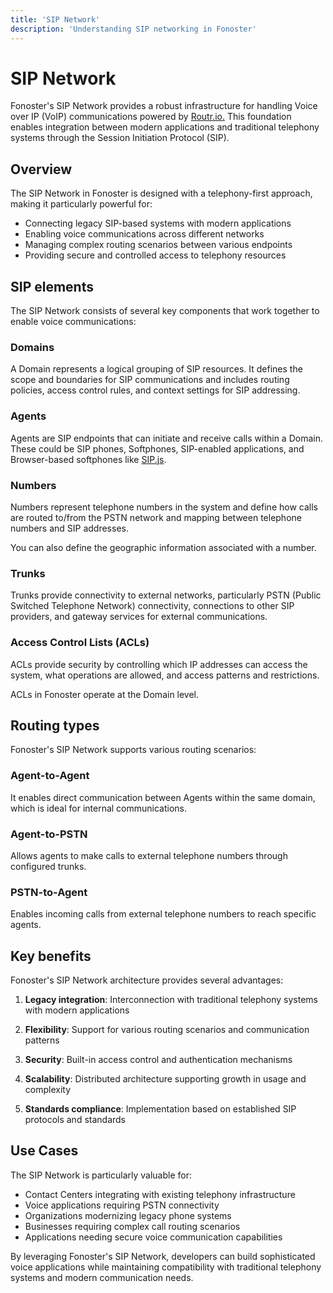 ```yaml
---
title: 'SIP Network'
description: 'Understanding SIP networking in Fonoster'
---
```


# SIP Network

Fonoster's SIP Network provides a robust infrastructure for handling Voice over IP (VoIP) communications powered by [Routr.io.](https://routr.io) This foundation enables integration between modern applications and traditional telephony systems through the Session Initiation Protocol (SIP).

## Overview

The SIP Network in Fonoster is designed with a telephony-first approach, making it particularly powerful for:

- Connecting legacy SIP-based systems with modern applications
- Enabling voice communications across different networks
- Managing complex routing scenarios between various endpoints
- Providing secure and controlled access to telephony resources

## SIP elements

The SIP Network consists of several key components that work together to enable voice communications:

### Domains

A Domain represents a logical grouping of SIP resources. It defines the scope and boundaries for SIP communications and includes routing policies, access control rules, and context settings for SIP addressing.

### Agents

Agents are SIP endpoints that can initiate and receive calls within a Domain. These could be SIP phones, Softphones, SIP-enabled applications, and Browser-based softphones like [SIP.js](https://sipjs.com/).

### Numbers

Numbers represent telephone numbers in the system and define how calls are routed to/from the PSTN network and mapping between telephone numbers and SIP addresses.

<Tip>
 You can also define the geographic information associated with a number.
</Tip>

### Trunks

Trunks provide connectivity to external networks, particularly PSTN (Public Switched Telephone Network) connectivity, connections to other SIP providers, and gateway services for external communications.

### Access Control Lists (ACLs)

ACLs provide security by controlling which IP addresses can access the system, what operations are allowed, and access patterns and restrictions.

ACLs in Fonoster operate at the Domain level.

## Routing types

Fonoster's SIP Network supports various routing scenarios:

### Agent-to-Agent

It enables direct communication between Agents within the same domain, which is ideal for internal communications.

### Agent-to-PSTN

Allows agents to make calls to external telephone numbers through configured trunks.

### PSTN-to-Agent

Enables incoming calls from external telephone numbers to reach specific agents.

## Key benefits

Fonoster's SIP Network architecture provides several advantages:

1. **Legacy integration**: Interconnection with traditional telephony systems with modern applications

2. **Flexibility**: Support for various routing scenarios and communication patterns

3. **Security**: Built-in access control and authentication mechanisms

4. **Scalability**: Distributed architecture supporting growth in usage and complexity

5. **Standards compliance**: Implementation based on established SIP protocols and standards

## Use Cases

The SIP Network is particularly valuable for:

- Contact Centers integrating with existing telephony infrastructure
- Voice applications requiring PSTN connectivity
- Organizations modernizing legacy phone systems
- Businesses requiring complex call routing scenarios
- Applications needing secure voice communication capabilities

By leveraging Fonoster's SIP Network, developers can build sophisticated voice applications while maintaining compatibility with traditional telephony systems and modern communication needs.